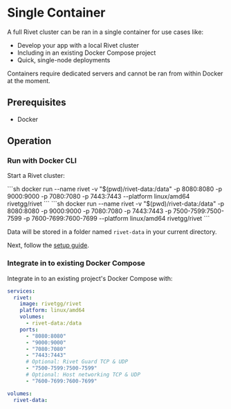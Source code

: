 # Single Container

A full Rivet cluster can be ran in a single container for use cases like:

- Develop your app with a local Rivet cluster
- Including in an existing Docker Compose project
- Quick, single-node deployments

<Warning title="Running container Actors not supported">
	Containers require dedicated servers and cannot be ran from within Docker at the moment.
</Warning>

## Prerequisites

- Docker

## Operation

### Run with Docker CLI

Start a Rivet cluster:

<Tabs>
<Tab title="Recommended">
```sh
docker run --name rivet -v "$(pwd)/rivet-data:/data" -p 8080:8080 -p 9000:9000 -p 7080:7080 -p 7443:7443 --platform linux/amd64 rivetgg/rivet
```
</Tab>
<Tab title="With Host Networking & TCP & UDP">
```sh
docker run --name rivet -v "$(pwd)/rivet-data:/data" -p 8080:8080 -p 9000:9000 -p 7080:7080 -p 7443:7443 -p 7500-7599:7500-7599 -p 7600-7699:7600-7699 --platform linux/amd64 rivetgg/rivet
```
</Tab>
</Tabs>

Data will be stored in a folder named `rivet-data` in your current directory.

Next, follow the [setup guide](/docs/setup).

### Integrate in to existing Docker Compose

Integrate in to an existing project's Docker Compose with:

```yaml
services:
  rivet:
    image: rivetgg/rivet
    platform: linux/amd64
    volumes:
      - rivet-data:/data
    ports:
      - "8080:8080"
      - "9000:9000"
      - "7080:7080"
      - "7443:7443"
      # Optional: Rivet Guard TCP & UDP
      - "7500-7599:7500-7599"
      # Optional: Host networking TCP & UDP
      - "7600-7699:7600-7699"

volumes:
  rivet-data:
```

